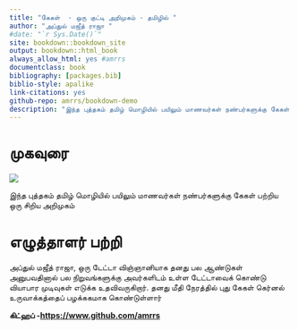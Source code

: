 ```yaml
--- 
title: "கேகள்  - ஒரு குட்டி அறிமுகம் - தமிழில் "
author: "அப்துல் மஜீத் ராஜா "
#date: "`r Sys.Date()`"
site: bookdown::bookdown_site
output: bookdown::html_book
always_allow_html: yes #amrrs
documentclass: book
bibliography: [packages.bib]
biblio-style: apalike
link-citations: yes
github-repo: amrrs/bookdown-demo
description: "இந்த புத்தகம் தமிழ் மொழியில் பயிலும் மாணவர்கள் நண்பர்களுக்கு கேகள்  பற்றிய ஒரு சிறிய அறிமுகம்"
---
```


# முகவுரை 

![](http://scd.en.rfi.fr/sites/english.filesrfi/imagecache/rfi_16x9_1024_578/sites/images.rfi.fr/files/aef_image/kaggle.jpg)

இந்த புத்தகம் தமிழ் மொழியில் பயிலும் மாணவர்கள் நண்பர்களுக்கு கேகள்  பற்றிய ஒரு சிறிய அறிமுகம்

# எழுத்தாளர் பற்றி 


அப்துல் மஜீத் ராஜா, ஒரு டேட்டா விஞ்ஞானியாக  தனது பல ஆண்டுகள் அனுபவதினால்  பல நிறுவங்களுக்கு அவர்களிடம் உள்ள டேட்டாவைக் கொண்டு வியாபார முடிவுகள் எடுக்க உதவிவருகிறார். தனது மீதி நேரத்தில் புது  கேகள் கெர்னல் உருவாக்கத்தைப் பழக்ககமாக கொண்டுள்ளார் 


**கிட்ஹப் -[ https://www.github.com/amrrs](https://www.github.com/amrrs)**
